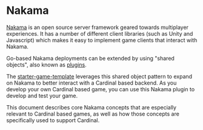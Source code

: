 # Nakama

[Nakama](https://heroiclabs.com/nakama/) is an open source server framework geared towards multiplayer experiences. It has a number of different client libraries (such as Unity and Javascript) which makes it easy to implement game clients that interact with Nakama.

Go-based Nakama deployments can be extended by using "shared objects", also known as [plugins](https://pkg.go.dev/plugin).

The [starter-game-template](https://github.com/Argus-Labs/starter-game-template) leverages this shared object pattern to expand on Nakama to better interact with a Cardinal based backend. As you develop your own Cardinal based game, you can use this Nakama plugin to develop and test your game.

This document describes core Nakama concepts that are especially relevant to Cardinal based games, as well as how those concepts are specifically used to support Cardinal.





